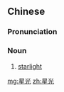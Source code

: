 ==Chinese==
{{zh-forms}}

===Pronunciation===
{{zh-pron
|m=xīngguāng
|c=sing1 gwong1
|h=pfs=sên-kông
|cat=n
}}

===Noun===
{{zh-noun}}

# [[starlight]]

[[mg:星光]]
[[zh:星光]]